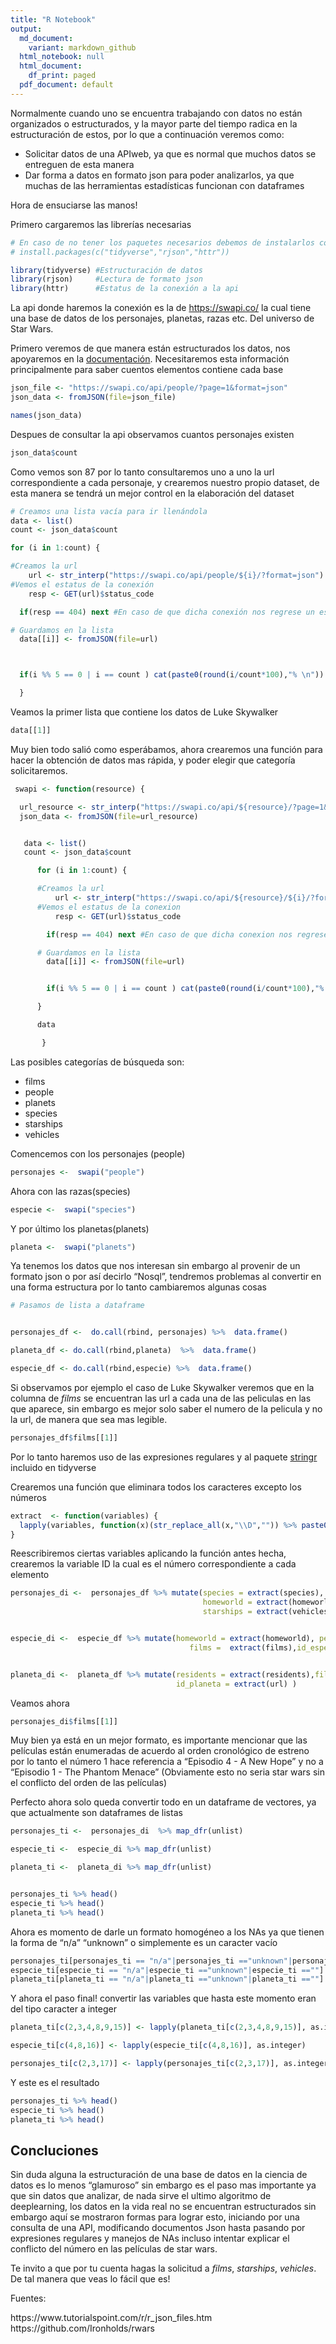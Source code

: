 ```yaml
---
title: "R Notebook"
output:
  md_document:
    variant: markdown_github
  html_notebook: null
  html_document:
    df_print: paged
  pdf_document: default
---
```


Normalmente cuando uno se encuentra trabajando con datos no están organizados o estructurados, y la mayor parte del tiempo radica en la estructuración de estos, por lo que a continuación veremos como:


+ Solicitar datos de una APIweb, ya que es normal que muchos datos se entreguen de esta manera
+ Dar forma a datos en formato json para poder analizarlos, ya que muchas de las herramientas estadísticas funcionan con dataframes

Hora de ensuciarse las manos!


Primero cargaremos las librerías necesarias
```r
# En caso de no tener los paquetes necesarios debemos de instalarlos con los siguientes comandos
# install.packages(c("tidyverse","rjson","httr"))

library(tidyverse) #Estructuración de datos
library(rjson)     #Lectura de formato json
library(httr)      #Estatus de la conexión a la api
```

La api donde haremos la conexión es la de [https://swapi.co/](https://swapi.co/) la cual tiene una base de datos de los personajes, planetas, razas etc. Del universo de Star Wars.

Primero veremos de que manera están estructurados los datos, nos apoyaremos en la [documentación](https://swapi.co/documentation).
Necesitaremos esta información principalmente para saber cuentos elementos contiene cada base

```r
json_file <- "https://swapi.co/api/people/?page=1&format=json"
json_data <- fromJSON(file=json_file)

names(json_data)

```

Despues de consultar la api observamos cuantos personajes existen

```r
json_data$count
```

Como vemos son 87 por lo tanto consultaremos uno a uno la url correspondiente a cada personaje, y crearemos nuestro propio dataset, de esta manera se tendrá un mejor control en la elaboración del dataset


```r


# Creamos una lista vacía para ir llenándola
data <- list()
count <- json_data$count

for (i in 1:count) {

#Creamos la url
    url <- str_interp("https://swapi.co/api/people/${i}/?format=json")
#Vemos el estatus de la conexión
    resp <- GET(url)$status_code

  if(resp == 404) next #En caso de que dicha conexión nos regrese un estatus 404 pasaremos a la siguiente solicitud

# Guardamos en la lista
  data[[i]] <- fromJSON(file=url)



  if(i %% 5 == 0 | i == count ) cat(paste0(round(i/count*100),"% \n")) #Solo para ver el progreso

  }


```


Veamos la primer lista que contiene los datos de Luke Skywalker

```r
data[[1]]
```

Muy bien todo salió como esperábamos, ahora crearemos una función para hacer la obtención de datos mas rápida, y poder elegir que categoría solicitaremos.

```r

 swapi <- function(resource) {

  url_resource <- str_interp("https://swapi.co/api/${resource}/?page=1&format=json")
  json_data <- fromJSON(file=url_resource)


   data <- list()
   count <- json_data$count

      for (i in 1:count) {

      #Creamos la url
          url <- str_interp("https://swapi.co/api/${resource}/${i}/?format=json")
      #Vemos el estatus de la conexion
          resp <- GET(url)$status_code

        if(resp == 404) next #En caso de que dicha conexion nos regrese un estatus 404 pasaremos a la siguiente solicitud

      # Guardamos en la lista
        data[[i]] <- fromJSON(file=url)


        if(i %% 5 == 0 | i == count ) cat(paste0(round(i/count*100),"% \n"))

      }

      data

       }
```

Las posibles categorías de búsqueda son:


+ films
+ people
+ planets
+ species
+ starships
+ vehicles

Comencemos con los personajes (people)

```r


personajes <-  swapi("people")

```

Ahora con las razas(species)

```r
especie <-  swapi("species")

```

Y por último los planetas(planets)
```r
planeta <-  swapi("planets")

```


Ya tenemos los datos que nos interesan sin embargo al provenir de un formato json o por así decirlo "Nosql", tendremos problemas al convertir en una forma estructura por lo tanto cambiaremos algunas cosas

```r
# Pasamos de lista a dataframe


personajes_df <-  do.call(rbind, personajes) %>%  data.frame()

planeta_df <- do.call(rbind,planeta)  %>%  data.frame()

especie_df <- do.call(rbind,especie) %>%  data.frame()

```

Si observamos por ejemplo el caso de Luke Skywalker veremos que en la columna de *films* se encuentran las url a cada una de las peliculas en las que aparece, sin embargo es mejor solo saber el numero de la pelicula y no la url, de manera que sea mas legible.

```r
personajes_df$films[[1]]
```


Por lo tanto haremos uso de las expresiones regulares y al paquete [stringr](https://resources.rstudio.com/rstudio-cheatsheets/stringr-cheat-sheet) incluido en tidyverse


Crearemos una función que eliminara todos los caracteres excepto los números
```r

extract  <- function(variables) {
  lapply(variables, function(x)(str_replace_all(x,"\\D","")) %>% paste0(collapse = ","))
}


```

Reescribiremos ciertas variables aplicando la función antes hecha, crearemos la variable ID la cual es el número correspondiente a cada elemento

```r

personajes_di <-  personajes_df %>% mutate(species = extract(species), films =  extract(films),
                                           homeworld = extract(homeworld),vehicles = extract(vehicles),
                                           starships = extract(vehicles),id_personajes = extract(url))


especie_di <-  especie_df %>% mutate(homeworld = extract(homeworld), people =  extract(people),
                                        films =  extract(films),id_especie = extract(url) )


planeta_di <-  planeta_df %>% mutate(residents = extract(residents),films =  extract(films),
                                     id_planeta = extract(url) )

```

Veamos ahora
```r
personajes_di$films[[1]]
```

Muy bien ya está en un mejor formato, es importante mencionar que las películas están enumeradas de acuerdo al orden cronológico de estreno por lo tanto el número 1 hace referencia a "Episodio 4 - A New Hope" y no a "Episodio 1 - The Phantom Menace" (Obviamente esto no seria star wars sin el conflicto del orden de las películas)

Perfecto ahora solo queda convertir todo en un dataframe de vectores, ya que actualmente son dataframes de listas

```r

personajes_ti <-  personajes_di  %>% map_dfr(unlist)

especie_ti <-  especie_di %>% map_dfr(unlist)

planeta_ti <-  planeta_di %>% map_dfr(unlist)


personajes_ti %>% head()
especie_ti %>% head()
planeta_ti %>% head()
```

Ahora es momento de darle un formato homogéneo a los NAs  ya que tienen la forma de "n/a" "unknown" o simplemente es un caracter vacío

```r
personajes_ti[personajes_ti == "n/a"|personajes_ti =="unknown"|personajes_ti ==""] <- NA
especie_ti[especie_ti == "n/a"|especie_ti =="unknown"|especie_ti ==""] <- NA
planeta_ti[planeta_ti == "n/a"|planeta_ti =="unknown"|planeta_ti ==""] <- NA

```


Y ahora el paso final! convertir las variables que hasta este momento eran del tipo caracter a integer


```r
planeta_ti[c(2,3,4,8,9,15)] <- lapply(planeta_ti[c(2,3,4,8,9,15)], as.integer)

especie_ti[c(4,8,16)] <- lapply(especie_ti[c(4,8,16)], as.integer)

personajes_ti[c(2,3,17)] <- lapply(personajes_ti[c(2,3,17)], as.integer)
```


Y este es el resultado


```r
personajes_ti %>% head()
especie_ti %>% head()
planeta_ti %>% head()
```


## Concluciones

Sin duda alguna la estructuración de una base de datos en la ciencia de datos es lo menos "glamuroso" sin embargo es el paso mas importante ya que sin datos que analizar, de nada sirve el ultimo algoritmo de deeplearning, los datos en la vida real no se encuentran estructurados sin embargo aquí se mostraron formas para lograr esto, iniciando por una consulta de una API, modificando documentos Json hasta pasando por expresiones regulares y manejos de NAs incluso intentar explicar el conflicto del número en las películas de star wars.


Te invito a que por tu cuenta hagas la solicitud  a *films*, *starships*, *vehicles*. De tal manera que veas lo fácil que es!



Fuentes:

https://www.tutorialspoint.com/r/r_json_files.htm
https://github.com/Ironholds/rwars
